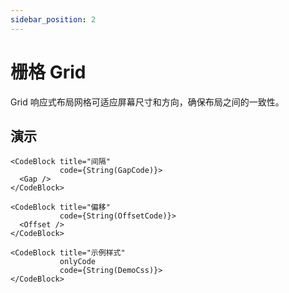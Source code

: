 ```yaml
---
sidebar_position: 2
---
```



# 栅格 Grid

Grid 响应式布局网格可适应屏幕尺寸和方向，确保布局之间的一致性。

## 演示

<ThemeProvider>
  <Grid yGap={16} cols={1}>
    <CodeBlock title="基础"
               code={String(BasicCode)}>
      <Basic />
    </CodeBlock>

    <CodeBlock title="间隔"
               code={String(GapCode)}>
      <Gap />
    </CodeBlock>

    <CodeBlock title="偏移"
               code={String(OffsetCode)}>
      <Offset />
    </CodeBlock>

    <CodeBlock title="示例样式"
               onlyCode
               code={String(DemoCss)}>
    </CodeBlock>
  </Grid>
</ThemeProvider>